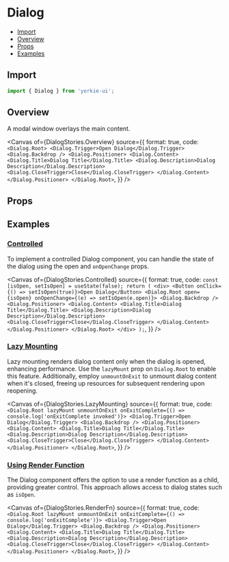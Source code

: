 # Dialog


<Meta of={DialogStories} />

- [Import](#import)
- [Overview](#overview)
- [Props](#props)
- [Examples](#examples)

## Import

```jsx
import { Dialog } from 'yorkie-ui';
```

## Overview

A modal window overlays the main content.

<Canvas
  of={DialogStories.Overview}
  source={{
    format: true,
    code: `
      <Dialog.Root>
        <Dialog.Trigger>Open Dialog</Dialog.Trigger>
          <Dialog.Backdrop />
          <Dialog.Positioner>
            <Dialog.Content>
              <Dialog.Title>Dialog Title</Dialog.Title>
              <Dialog.Description>Dialog Description</Dialog.Description>
              <Dialog.CloseTrigger>Close</Dialog.CloseTrigger>
            </Dialog.Content>
          </Dialog.Positioner>
      </Dialog.Root>
    `,
  }}
/>

## Props

<Controls />

## Examples

### [Controlled](#dialog-controlled)

To implement a controlled Dialog component, you can handle the state of the dialog using the open and `onOpenChange` props.

<Canvas
  of={DialogStories.Controlled}
  source={{
    format: true,
    code: `
      const [isOpen, setIsOpen] = useState(false);
      return (
        <div>
          <Button onClick={() => setIsOpen(true)}>Open Dialog</Button>
          <Dialog.Root open={isOpen} onOpenChange={(e) => setIsOpen(e.open)}>
            <Dialog.Backdrop />
            <Dialog.Positioner>
              <Dialog.Content>
                <Dialog.Title>Dialog Title</Dialog.Title>
                <Dialog.Description>Dialog Description</Dialog.Description>
                <Dialog.CloseTrigger>Close</Dialog.CloseTrigger>
              </Dialog.Content>
            </Dialog.Positioner>
          </Dialog.Root>
        </div>
      );
    `,
  }}
/>

### [Lazy Mounting](#lazy-mounting)

Lazy mounting renders dialog content only when the dialog is opened, enhancing performance. Use the `lazyMount` prop on `Dialog.Root` to enable this feature. Additionally, employ `unmountOnExit` to unmount dialog content when it's closed, freeing up resources for subsequent rendering upon reopening.

<Canvas
  of={DialogStories.LazyMounting}
  source={{
    format: true,
    code: `
      <Dialog.Root lazyMount unmountOnExit onExitComplete={() => console.log('onExitComplete invoked')}>
        <Dialog.Trigger>Open Dialog</Dialog.Trigger>
        <Dialog.Backdrop />
        <Dialog.Positioner>
          <Dialog.Content>
            <Dialog.Title>Dialog Title</Dialog.Title>
            <Dialog.Description>Dialog Description</Dialog.Description>
            <Dialog.CloseTrigger>Close</Dialog.CloseTrigger>
          </Dialog.Content>
        </Dialog.Positioner>
      </Dialog.Root>
    `,
  }}
/>

### [Using Render Function](#using-render-function)

The Dialog component offers the option to use a render function as a child, providing greater control. This approach allows access to dialog states such as `isOpen`.

<Canvas
  of={DialogStories.RenderFn}
  source={{
    format: true,
    code: `
      <Dialog.Root lazyMount unmountOnExit onExitComplete={() => console.log('onExitComplete')}>
        <Dialog.Trigger>Open Dialog</Dialog.Trigger>
        <Dialog.Backdrop />
        <Dialog.Positioner>
          <Dialog.Content>
            <Dialog.Title>Dialog Title</Dialog.Title>
            <Dialog.Description>Dialog Description</Dialog.Description>
            <Dialog.CloseTrigger>Close</Dialog.CloseTrigger>
          </Dialog.Content>
        </Dialog.Positioner>
      </Dialog.Root>
    `,
  }}
/>